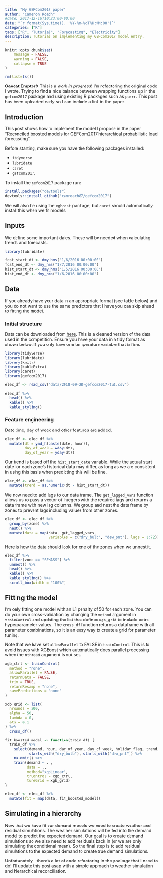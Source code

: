```yaml
---
title: "My GEFCom2017 paper"
author: "Cameron Roach"
#date: 2017-12-16T10:23:00-00:00
date: "`r format(Sys.time(), '%Y-%m-%dT%H:%M:00')`"
categories: ["R"]
tags: ["R", "Tutorial", "Forecasting", "Electricity"]
description: Tutorial on implementing my GEFCom2017 model entry.
---
```


```r
knitr::opts_chunk$set(
	message = FALSE,
	warning = FALSE,
	collapse = TRUE
)

rm(list=ls())
```


__Caveat Emptor!:__ This is a _work in progress_! I'm refactoring the original code I wrote. Trying to find a nice balance between wrapping functions up in the `gefcom2017` package and using existing R packages such as `purrr`. This post has been uploaded early so I can include a link in the paper.

## Introduction

This post shows how to implement the model I propose in the paper "Reconciled boosted models for GEFCom2017 hierarchical probabilistic load forecasting".

Before starting, make sure you have the following packages installed:

* `tidyverse`
* `lubridate`
* `caret`
* `gefcom2017`.

To install the `gefcom2017` package run:

```r
install.packages("devtools")
devtools::install_github("camroach87/gefcom2017")
```


We will also be using the `xgboost` package, but `caret` should automatically install this when we fit models.

## Inputs

We define some important dates. These will be needed when calculating trends and forecasts.

```r
library(lubridate)

fcst_start_dt <- dmy_hms("1/6/2016 00:00:00")
fcst_end_dt <- dmy_hms("1/7/2016 00:00:00")
hist_start_dt <- dmy_hms("1/5/2016 00:00:00")
hist_end_dt <- dmy_hms("1/6/2016 00:00:00")
```


## Data

If you already have your data in an appropriate format (see table below) and you do not want to use the same predictors that I have you can skip ahead to fitting the model.

### Initial structure

Data can be downloaded from [here](https://github.com/camroach87/camroach87.github.io/blob/master/post/data/2018-09-28-gefcom2017-tut.csv). This is a cleaned version of the data used in the competition. Ensure you have your data in a tidy format as shown below. If you only have one temperature variable that is fine.

```r
library(tidyverse)
library(lubridate)
library(knitr)
library(kableExtra)
library(caret)
library(gefcom2017)

elec_df <- read_csv("data/2018-09-28-gefcom2017-tut.csv")

elec_df %>% 
  head() %>% 
  kable() %>% 
  kable_styling()
```


### Feature engineering

Date time, day of week and other features are added.

```r
elec_df <- elec_df %>% 
  mutate(dt = ymd_h(paste(date, hour)),
         day_of_week = wday(dt),
         day_of_year = yday(dt))
```

Our trend is based off the `hist_start_date` variable. While the actual start date for each zone's historical data may differ, as long as we are consistent in using this basis when predicting this will be fine.

```r
elec_df <- elec_df %>% 
  mutate(trend = as.numeric(dt - hist_start_dt))
```

We now need to add lags to our data frame. The `get_lagged_vars` function allows us to pass a vector of integers with the required lags and returns a data frame with new lag columns. We group and nest the data frame by zones to prevent lags including values from other zones.

```r
elec_df <- elec_df %>%
  group_by(zone) %>% 
  nest() %>% 
  mutate(data = map(data, get_lagged_vars,
                    variables = c("dry_bulb", "dew_pnt"), lags = 1:72))
```

Here is how the data should look for one of the zones when we unnest it.

```r
elec_df %>% 
  filter(zone == "SEMASS") %>% 
  unnest() %>% 
  head() %>% 
  kable() %>% 
  kable_styling() %>%
  scroll_box(width = "100%")
```


## Fitting the model

I'm only fitting one model with an L1 penalty of 50 for each zone. You can do your own cross-validation by changing the `method` argument in `trainControl` and updating the list that defines `xgb_grid` to include extra hyperparameter values. The `cross_df` function returns a dataframe with all parameter combinations, so it is an easy way to create a grid for parameter tuning.

Note that we have set `allowParallel` to FALSE in `trainControl`. This is to avoid issues with XGBoost which automatically does parallel processing when the `nthread` argument is not set.

```r
xgb_ctrl <- trainControl(
  method = "none",
  allowParallel = FALSE,
  returnData = FALSE,
  trim = TRUE,
  returnResamp = "none",
  savePredictions = "none"
)

xgb_grid <- list(
  nrounds = 200,
  alpha = 50,
  lambda = 0,
  eta = 0.1
) %>% 
  cross_df()

fit_boosted_model <- function(train_df) {
  train_df %>%
    select(demand, hour, day_of_year, day_of_week, holiday_flag, trend,
           starts_with("dry_bulb"), starts_with("dew_pnt")) %>%
    na.omit() %>% 
    train(demand ~ . ,
          data = .,
          method="xgbLinear",
          trControl = xgb_ctrl,
          tuneGrid = xgb_grid)
}

elec_df <- elec_df %>% 
  mutate(fit = map(data, fit_boosted_model))
```


## Simulating in a hierarchy

Now that we have fit our demand models we need to create weather and residual simulations. The weather simulations will be fed into the demand model to predict the expected demand. Our goal is to create demand simulations so we also need to add residuals back in (or we are only simulating the conditional mean). So the final step is to add residual simulations to the expected demand to create true demand simulations.

Unfortunately - there's a lot of code refactoring in the package that I need to do! I'll update this post asap with a simple approach to weather simulation and hierarchical reconciliation.

<!-- ### Weather simulations -->

<!-- ```{r} -->
<!-- # elec_df %>%  -->
<!-- #   mutate(weather_sims = map(data, shuffle_weather, fcst_start_dt, fcst_end_dt, trend_start)) -->
<!-- ``` -->

<!-- ### Residual resampling -->

<!-- ```{r} -->

<!-- ``` -->


<!-- ## Hierarchical reconciliation -->

